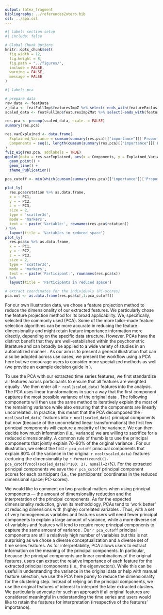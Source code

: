 ```yaml
---
output: latex_fragment
bibliography: ../referencesZotero.bib
csl: ../apa.csl
---
```


```r
#| label: section setup
#| include: false

# Global Chunk Options
knitr::opts_chunk$set(
  fig.width = 12,
  fig.height = 8,
  fig.path = "../figures/",
  include = FALSE,
  warning = FALSE,
  message = FALSE
)
```

```r
#| label: pca

# prepare data
raw_data <- featData
z_data <- featFullImp$featuresImpZ %>% select(-ends_with(featureExclusion), ends_with("_n"))
scaled_data <- featFullImp$featuresImpZMat %>% select(-ends_with(featureExclusion)) 

res.pca <- prcomp(scaled_data, scale. = FALSE)
summary(res.pca)

res.varExplained <- data.frame(
  Explained_Variance = cumsum(summary(res.pca)[["importance"]]['Proportion of Variance',]),
  Components = seq(1, length(cumsum(summary(res.pca)[["importance"]]['Proportion of Variance',])), 1)
)
fviz_eig(res.pca, addlabels = TRUE)
ggplot(data = res.varExplained, aes(x = Components, y = Explained_Variance)) +
  geom_point() +
  geom_line() +
  theme_Publication()

pca_cutoff <- min(which(cumsum(summary(res.pca)[["importance"]]['Proportion of Variance',]) >= 0.8))

plot_ly(
  res.pca$rotation %>% as.data.frame,
  x = ~ PC1,
  y = ~ PC2,
  z = ~ PC3,
  size = 2,
  type = 'scatter3d',
  mode = 'markers',
  text = ~ paste('Variable:', rownames(res.pca$rotation))
) %>%
  layout(title = 'Variables in reduced space')
plot_ly(
  res.pca$x %>% as.data.frame,
  x = ~ PC1,
  y = ~ PC2,
  z = ~ PC3,
  size = 2,
  type = 'scatter3d',
  mode = 'markers',
  text = ~ paste('Participant:', rownames(res.pca$x))
) %>%
  layout(title = 'Participants in reduced space')

# extract coordinates for the individuals (PC-scores)
pca.out <- as.data.frame(res.pca$x[,1:pca_cutoff])
```

For our own illustration data, we chose a feature projection method to reduce the dimensionality of our extracted features. We particularly chose the feature projection method for its broad applicability. We, specifically, selected the commonly used \textit{principal component analysis} (PCA). Some of the more tailor-made feature selection algorithms can be more accurate in reducing the feature dimensionality and might retain feature importance information more directly, depending on the specific data structure. However, PCAs have the distinct benefit that they are well-established within the psychometric literature \citep{jolliffe2011} and can broadly be applied to a wide variety of studies in an automatized manner \citep{abdi2010}. As our aim is to present a general illustration that can also be adopted across use cases, we present the workflow using a PCA here but we encourage users to consider more specialized methods as well (we provide an example decision guide in \sicontext).

To use the PCA with our extracted time series features, we first standardize all features across participants to ensure that all features are weighted equally \citep[][]{horne2020}. We then enter all `r ncol(scaled_data)` features into the analysis. The PCA uses linear transformations in such a way that the first component captures the most possible variance of the original data \citep[e.g., by finding a vector that maximizes the sum of squared distances][]{jolliffe2002, abdi2010}. The following components will then use the same method to iteratively explain the most of the remaining variance while also ensuring that the components are linearly uncorrelated \citep{shlens2014}. In practice, this meant that the PCA decomposed the `r ncol(scaled_data)` features into `r ncol(scaled_data)` principal components but now (because of the uncorrelated linear transformations) the first few principal components will capture a majority of the variance. We can then decide how much information (i.e., variance) we are willing to sacrifice for a reduced dimensionality. A common rule of thumb is to use the principal components that jointly explain 70--90% of the original variance \citep[i.e., cumulative percentage explained variance; e.g.,][]{jackson2003}. For our illustration, we select the first `r pca_cutoff` principal components that explain 80% of the variance in the original `r ncol(scaled_data)` features (reducing the dimensionality by `r format(round((1-pca_cutoff/ncol(scaled_data))*100, 2), nsmall=2)`%). For the extracted principal components we save the `r pca_cutoff` principal component scores for each participant (i.e., the participants' coordinates in the reduced dimensional space; PC-scores).

We would like to comment on two practical matters when using principal components --- the amount of dimensionality reduction and the interpretation of the principal components. As for the expected dimensionality reduction, given its methodology, PCAs tend to 'work better' at reducing dimensions with (highly) correlated variables \citep[e.g.,][]{jolliffe2002}. Thus, with a set of very homogeneous variables and features users will need fewer principal components to explain a large amount of variance, while a more diverse set of variables and features will tend to require more principal components to capture the same amount of variance \citep[e.g.,][]{abdi2010}. Our `r pca_cutoff` principal components are still a relatively high number of variables but this is not surprising as we chose a diverse conceptualization and a diverse set of time series features. As for interpretability, PCA allows users to extract information on the meaning of the principal components. In particular, because the principal components are linear combinations of the original features, users can extract the relative importance of each feature for the extracted principal components (i.e., the eigenvectors). While this can be useful in understanding the variance in the original data or help with manual feature selection, we use the PCA here purely to reduce the dimensionality for the clustering step. Instead of relying on the principal components, we use the original features of interest to interpret the later extracted clusters. We particularly advocate for such an approach if all original features are considered meaningful in understanding the time series and users would like to retain the features for interpretation (irrespective of the features' importance).
